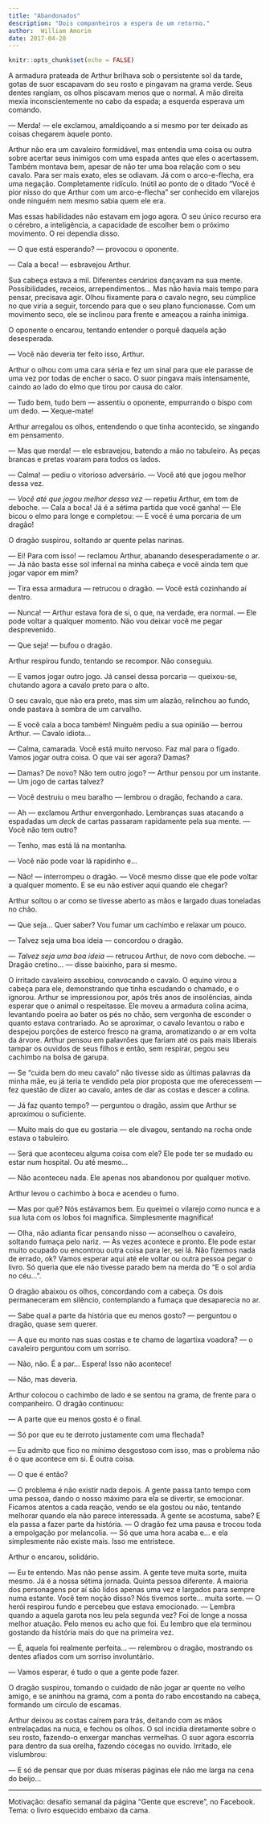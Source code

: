 ```yaml
---
title: "Abandonados"
description: "Dois companheiros a espera de um retorno."
author:  William Amorim
date: 2017-04-20
---
```


```r
knitr::opts_chunk$set(echo = FALSE)
```


A armadura prateada de Arthur brilhava sob o persistente sol da tarde, gotas de suor escapavam do seu rosto e pingavam na grama verde. Seus dentes rangiam, os olhos piscavam menos que o normal. A mão direita mexia inconscientemente no cabo da espada; a esquerda esperava um comando.

— Merda! — ele exclamou, amaldiçoando a si mesmo por ter deixado as coisas chegarem àquele ponto.

Arthur não era um cavaleiro formidável, mas entendia uma coisa ou outra sobre acertar seus inimigos com uma espada antes que eles o acertassem. Também montava bem, apesar de não ter uma boa relação com o seu cavalo. Para ser mais exato, eles se odiavam. Já com o arco-e-flecha, era uma negação. Completamente ridículo. Inútil ao ponto de o ditado "Você é pior nisso do que Arthur com um arco-e-flecha" ser conhecido em vilarejos onde ninguém nem mesmo sabia quem ele era.

Mas essas habilidades não estavam em jogo agora. O seu único recurso era o cérebro, a inteligência, a capacidade de escolher bem o próximo movimento. O rei dependia disso.

— O que está esperando? — provocou o oponente.

— Cala a boca! — esbravejou Arthur.

Sua cabeça estava a mil. Diferentes cenários dançavam na sua mente. Possibilidades, receios, arrependimentos... Mas não havia mais tempo para pensar, precisava agir. Olhou fixamente para o cavalo negro, seu cúmplice no que viria a seguir, torcendo para que o seu plano funcionasse. Com um movimento seco, ele se inclinou para frente e ameaçou a rainha inimiga.

O oponente o encarou, tentando entender o porquê daquela ação desesperada.

— Você não deveria ter feito isso, Arthur.

Arthur o olhou com uma cara séria e fez um sinal para que ele parasse de uma vez por todas de encher o saco. O suor pingava mais intensamente, caindo ao lado do elmo que tirou por causa do calor.

— Tudo bem, tudo bem — assentiu o oponente, empurrando o bispo com um dedo. — Xeque-mate!

Arthur arregalou os olhos, entendendo o que tinha acontecido, se xingando em pensamento.

— Mas que merda! — ele esbravejou, batendo a mão no tabuleiro. As peças brancas e pretas voaram para todos os lados.

— Calma! — pediu o vitorioso adversário. — Você até que jogou melhor dessa vez.

— *Você até que jogou melhor dessa vez* — repetiu Arthur, em tom de deboche. — Cala a boca! Já é a sétima partida que você ganha! — Ele bicou o elmo para longe e completou: — E você é uma porcaria de um dragão!

O dragão suspirou, soltando ar quente pelas narinas.

— Ei! Para com isso! — reclamou Arthur, abanando desesperadamente o ar. — Já não basta esse sol infernal na minha cabeça e você ainda tem que jogar vapor em mim?

— Tira essa armadura — retrucou o dragão. — Você está cozinhando aí dentro.

— Nunca! — Arthur estava fora de si, o que, na verdade, era normal. — Ele pode voltar a qualquer momento. Não vou deixar você me pegar desprevenido.

— Que seja! — bufou o dragão.

Arthur respirou fundo, tentando se recompor. Não conseguiu.

— E vamos jogar outro jogo. Já cansei dessa porcaria — queixou-se, chutando agora a cavalo preto para o alto.

O seu cavalo, que não era preto, mas sim um alazão, relinchou ao fundo, onde pastava à sombra de um carvalho.

— E você cala a boca também! Ninguém pediu a sua opinião — berrou Arthur. — Cavalo idiota...

— Calma, camarada. Você está muito nervoso. Faz mal para o fígado. Vamos jogar outra coisa. O que vai ser agora? Damas?

— Damas? De novo? Não tem outro jogo? — Arthur pensou por um instante. — Um jogo de cartas talvez?

— Você destruiu o meu baralho — lembrou o dragão, fechando a cara.

— Ah — exclamou Arthur envergonhado. Lembranças suas atacando a espadadas um *deck* de cartas passaram rapidamente pela sua mente. — Você não tem outro?

— Tenho, mas está lá na montanha.

— Você não pode voar lá rapidinho e...

— Não! — interrompeu o dragão. — Você mesmo disse que ele pode voltar a qualquer momento. E se eu não estiver aqui quando ele chegar?

Arthur soltou o ar como se tivesse aberto as mãos e largado duas toneladas no chão.

— Que seja... Quer saber? Vou fumar um cachimbo e relaxar um pouco.

— Talvez seja uma boa ideia — concordou o dragão.

— *Talvez seja uma boa ideia* — retrucou Arthur, de novo com deboche. — Dragão cretino... — disse baixinho, para si mesmo.

O irritado cavaleiro assobiou, convocando o cavalo. O equino virou a cabeça para ele, demonstrando que tinha escudando o chamado, e o ignorou. Arthur se impressionou por, após três anos de insolências, ainda esperar que o animal o respeitasse. Ele moveu a armadura colina acima, levantando poeira ao bater os pés no chão, sem vergonha de esconder o quanto estava contrariado. Ao se aproximar, o cavalo levantou o rabo e despejou porções de esterco fresco na grama, aromatizando o ar em volta da árvore. Arthur pensou em palavrões que fariam até os pais mais liberais tampar os ouvidos de seus filhos e então, sem respirar, pegou seu cachimbo na bolsa de garupa.

— Se "cuida bem do meu cavalo" não tivesse sido as últimas palavras da minha mãe, eu já teria te vendido pela pior proposta que me oferecessem — fez questão de dizer ao cavalo, antes de dar as costas e descer a colina.

— Já faz quanto tempo? — perguntou o dragão, assim que Arthur se aproximou o suficiente.

— Muito mais do que eu gostaria — ele divagou, sentando na rocha onde estava o tabuleiro.

— Será que aconteceu alguma coisa com ele? Ele pode ter se mudado ou estar num hospital. Ou até mesmo...

— Não aconteceu nada. Ele apenas nos abandonou por qualquer motivo.

Arthur levou o cachimbo à boca e acendeu o fumo.

— Mas por quê? Nós estávamos bem. Eu queimei o vilarejo como nunca e a sua luta com os lobos foi magnífica. Simplesmente magnífica!

— Olha, não adianta ficar pensando nisso — aconselhou o cavaleiro, soltando fumaça pelo nariz. — Às vezes acontece e pronto. Ele pode estar muito ocupado ou encontrou outra coisa para ler, sei lá. Não fizemos nada de errado, ok? Vamos esperar aqui até ele voltar ou outra pessoa pegar o livro. Só queria que ele não tivesse parado bem na merda do "E o sol ardia no céu...".

O dragão abaixou os olhos, concordando com a cabeça. Os dois permaneceram em silêncio, contemplando a fumaça que desaparecia no ar.

— Sabe qual a parte da história que eu menos gosto? — perguntou o dragão, quase sem querer.

— A que eu monto nas suas costas e te chamo de lagartixa voadora? — o cavaleiro perguntou com um sorriso.

— Não, não. É a par... Espera! Isso não acontece!

— Não, mas deveria.

Arthur colocou o cachimbo de lado e se sentou na grama, de frente para o companheiro. O dragão continuou:

— A parte que eu menos gosto é o final.

— Só por que eu te derroto justamente com uma flechada?

— Eu admito que fico no mínimo desgostoso com isso, mas o problema não é o que acontece em si. É outra coisa.

— O que é então?

— O problema é não existir nada depois. A gente passa tanto tempo com uma pessoa, dando o nosso máximo para ela se divertir, se emocionar. Ficamos atentos a cada reação, vendo se ela gostou ou não, tentando melhorar quando ela não parece interessada. A gente se acostuma, sabe? E ela passa a fazer parte da história. — O dragão fez uma pausa e trocou toda a empolgação por melancolia. — Só que uma hora acaba e... e ela simplesmente não existe mais. Isso me entristece.

Arthur o encarou, solidário.

— Eu te entendo. Mas não pense assim. A gente teve muita sorte, muita mesmo. Já é a nossa sétima jornada. Quinta pessoa diferente. A maioria dos personagens por aí são lidos apenas uma vez e largados para sempre numa estante. Você tem noção disso? Nós tivemos sorte... muita sorte. — O herói respirou fundo e percebeu que estava emocionado. — Lembra quando a aquela garota nos leu pela segunda vez? Foi de longe a nossa melhor atuação. Pelo menos eu acho que foi. Eu lembro que ela terminou gostando da história mais do que na primeira vez.

— É, aquela foi realmente perfeita... — relembrou o dragão, mostrando os dentes afiados com um sorriso involuntário.

— Vamos esperar, é tudo o que a gente pode fazer.

O dragão suspirou, tomando o cuidado de não jogar ar quente no velho amigo, e se aninhou na grama, com a ponta do rabo encostando na cabeça, formando um círculo de escamas.

Arthur deixou as costas caírem para trás, deitando com as mãos entrelaçadas na nuca, e fechou os olhos. O sol incidia diretamente sobre o seu rosto, fazendo-o enxergar manchas vermelhas. O suor agora escorria para dentro da sua orelha, fazendo cócegas no ouvido. Irritado, ele vislumbrou:

— E só de pensar que por duas míseras páginas ele não me larga na cena do beijo...

---

Motivação: desafio semanal da página "Gente que escreve", no Facebook. Tema: o livro esquecido embaixo da cama.

